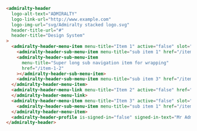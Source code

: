 ```html
<admiralty-header
  logo-alt-text="ADMIRALTY"
  logo-link-url="http://www.example.com"
  logo-img-url="svg/Admiralty stacked logo.svg"
  header-title-url="#"
  header-title="Design System"
>
  <admiralty-header-menu-item menu-title="Item 1" active="false" slot="items">
    <admiralty-header-sub-menu-item menu-title="sub item 1" href="/item-1-1"></admiralty-header-sub-menu-item>
    <admiralty-header-sub-menu-item
      menu-title="Super long sub navigation item for wrapping"
      href="/item-1-2"
    ></admiralty-header-sub-menu-item>
    <admiralty-header-sub-menu-item menu-title="sub item 3" href="/item-1-3"></admiralty-header-sub-menu-item>
  </admiralty-header-menu-item>
  <admiralty-header-menu-link menu-title="Item 2" active="false" href="/item-2" suppress-redirect="true" slot="items">
  </admiralty-header-menu-link>
  <admiralty-header-menu-item menu-title="Item 3" active="false" slot="items">
    <admiralty-header-sub-menu-item menu-title="sub item 1" href="/item-3-1"></admiralty-header-sub-menu-item>
  </admiralty-header-menu-item>
  <admiralty-header-profile is-signed-in="false" signed-in-text="Mr Admiral" slot="profile"></admiralty-header-profile>
</admiralty-header>
```

